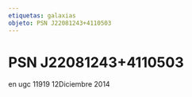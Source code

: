 ```yaml
---
etiquetas: galaxias
objeto: PSN J22081243+4110503
---
```


# PSN J22081243+4110503

<Imagen
  src="registro/psn-j22081243-4110503_20141212_1_psn-j220812434110503_ugc11919_sbc2014121512.jpg"
  fecha="20141212"
/>

 en ugc 11919 12Diciembre 2014